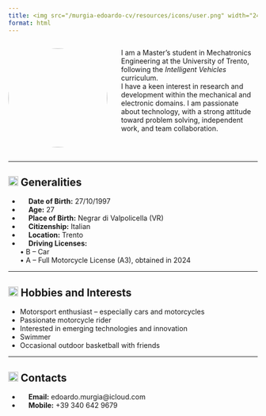 ```yaml
---
title: <img src="/murgia-edoardo-cv/resources/icons/user.png" width="24px"/> About Me
format: html
---
```


<div style="display: flex; align-items: flex-start; gap: 2em;">

  <img src="/murgia-edoardo-cv/resources/images/profile.jpeg" width="200px" style="border-radius: 50%;"/>

  <div>

  I am a Master's student in Mechatronics Engineering at the University of Trento, following the *Intelligent Vehicles* curriculum.  
  I have a keen interest in research and development within the mechanical and electronic domains. I am passionate about technology, with a strong attitude toward problem solving, independent work, and team collaboration.

  </div>

</div>

---

## <img src="/murgia-edoardo-cv/resources/icons/info.png" width="20px"/> Generalities

- <img src="/murgia-edoardo-cv/resources/icons/calendar.png" width="13px"/> **Date of Birth:** 27/10/1997  
- <img src="/murgia-edoardo-cv/resources/icons/age.png" width="13px"/> **Age:** 27  
- <img src="/murgia-edoardo-cv/resources/icons/hospital.png" width="13px"/> **Place of Birth:** Negrar di Valpolicella (VR)  
- <img src="/murgia-edoardo-cv/resources/icons/pisa-tower.png" width="13px"/> **Citizenship:** Italian  
- <img src="/murgia-edoardo-cv/resources/icons/home.png" width="13px"/> **Location:** Trento  
- <img src="/murgia-edoardo-cv/resources/icons/license.png" width="13px"/> **Driving Licenses:**<br>
  • B – Car<br>
  • A – Full Motorcycle License (A3), obtained in 2024

---

## <img src="/murgia-edoardo-cv/resources/icons/puzzle-alt.png" width="20px"/> Hobbies and Interests

- Motorsport enthusiast – especially cars and motorcycles
- Passionate motorcycle rider
- Interested in emerging technologies and innovation  
- Swimmer
- Occasional outdoor basketball with friends

--- 

## <img src="/murgia-edoardo-cv/resources/icons/phone-guide.png" width="20px"/> Contacts

- <img src="/murgia-edoardo-cv/resources/icons/envelope.png" width="13px"/> **Email:** edoardo.murgia@icloud.com  
- <img src="/murgia-edoardo-cv/resources/icons/phone-call.png" width="13px"/> **Mobile:** +39 340 642 9679 
